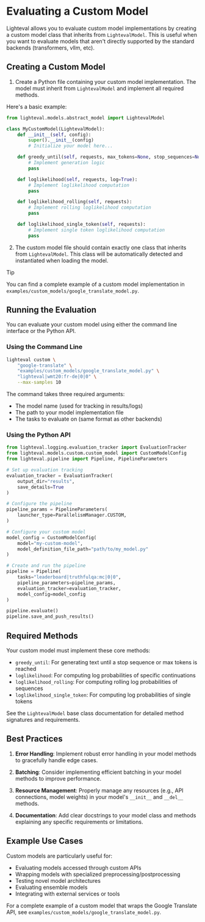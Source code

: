 # Evaluating a Custom Model

Lighteval allows you to evaluate custom model implementations by creating a custom model class that inherits from `LightevalModel`. This is useful when you want to evaluate models that aren't directly supported by the standard backends (transformers, vllm, etc).

## Creating a Custom Model

1. Create a Python file containing your custom model implementation. The model must inherit from `LightevalModel` and implement all required methods.

Here's a basic example:

```python
from lighteval.models.abstract_model import LightevalModel

class MyCustomModel(LightevalModel):
    def __init__(self, config):
        super().__init__(config)
        # Initialize your model here...

    def greedy_until(self, requests, max_tokens=None, stop_sequences=None):
        # Implement generation logic
        pass

    def loglikelihood(self, requests, log=True):
        # Implement loglikelihood computation
        pass

    def loglikelihood_rolling(self, requests):
        # Implement rolling loglikelihood computation
        pass

    def loglikelihood_single_token(self, requests):
        # Implement single token loglikelihood computation
        pass
```

2. The custom model file should contain exactly one class that inherits from `LightevalModel`. This class will be automatically detected and instantiated when loading the model.

> [!TIP]
> You can find a complete example of a custom model implementation in `examples/custom_models/google_translate_model.py`.

## Running the Evaluation

You can evaluate your custom model using either the command line interface or the Python API.

### Using the Command Line

```bash
lighteval custom \
    "google-translate" \
    "examples/custom_models/google_translate_model.py" \
    "lighteval|wmt20:fr-de|0|0" \
    --max-samples 10
```

The command takes three required arguments:
- The model name (used for tracking in results/logs)
- The path to your model implementation file
- The tasks to evaluate on (same format as other backends)

### Using the Python API

```python
from lighteval.logging.evaluation_tracker import EvaluationTracker
from lighteval.models.custom.custom_model import CustomModelConfig
from lighteval.pipeline import Pipeline, PipelineParameters

# Set up evaluation tracking
evaluation_tracker = EvaluationTracker(
    output_dir="results",
    save_details=True
)

# Configure the pipeline
pipeline_params = PipelineParameters(
    launcher_type=ParallelismManager.CUSTOM,
)

# Configure your custom model
model_config = CustomModelConfig(
    model="my-custom-model",
    model_definition_file_path="path/to/my_model.py"
)

# Create and run the pipeline
pipeline = Pipeline(
    tasks="leaderboard|truthfulqa:mc|0|0",
    pipeline_parameters=pipeline_params,
    evaluation_tracker=evaluation_tracker,
    model_config=model_config
)

pipeline.evaluate()
pipeline.save_and_push_results()
```

## Required Methods

Your custom model must implement these core methods:

- `greedy_until`: For generating text until a stop sequence or max tokens is reached
- `loglikelihood`: For computing log probabilities of specific continuations
- `loglikelihood_rolling`: For computing rolling log probabilities of sequences
- `loglikelihood_single_token`: For computing log probabilities of single tokens

See the `LightevalModel` base class documentation for detailed method signatures and requirements.

## Best Practices

1. **Error Handling**: Implement robust error handling in your model methods to gracefully handle edge cases.

2. **Batching**: Consider implementing efficient batching in your model methods to improve performance.

3. **Resource Management**: Properly manage any resources (e.g., API connections, model weights) in your model's `__init__` and `__del__` methods.

4. **Documentation**: Add clear docstrings to your model class and methods explaining any specific requirements or limitations.

## Example Use Cases

Custom models are particularly useful for:

- Evaluating models accessed through custom APIs
- Wrapping models with specialized preprocessing/postprocessing
- Testing novel model architectures
- Evaluating ensemble models
- Integrating with external services or tools

For a complete example of a custom model that wraps the Google Translate API, see `examples/custom_models/google_translate_model.py`.
